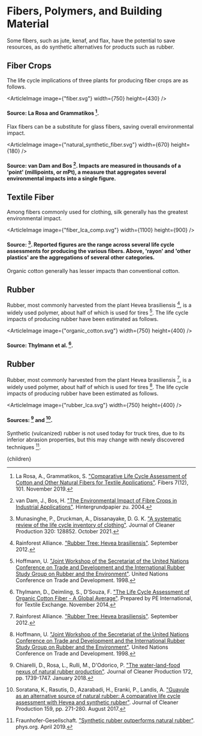 


# Fibers, Polymers, and Building Material

Some fibers, such as jute, kenaf, and flax, have the potential to save resources, as do synthetic alternatives for products such as rubber.

## Fiber Crops
The life cycle implications of three plants for producing fiber crops are as follows.

<ArticleImage image={"fiber.svg"} width={750} height={430} />
#### Source: La Rosa and Grammatikos [^4].

Flax fibers can be a substitute for glass fibers, saving overall environmental impact.

<ArticleImage image={"natural_synthetic_fiber.svg"} width={670} height={180} />
#### Source: van Dam and Bos [^9]. Impacts are measured in thousands of a 'point' (millipoints, or mPt), a measure that aggregates several environmental impacts into a single figure.

<EcoFriendlyAndEthicalMaterialsProductionSolution />

## Textile Fiber
Among fibers commonly used for clothing, silk generally has the greatest environmental impact.

<ArticleImage image={"fiber_lca_comp.svg"} width={1100} height={900} />
#### Source: [^5]. Reported figures are the range across several life cycle assessments for producing the various fibers. Above, 'rayon' and 'other plastics' are the aggregations of several other categories.

Organic cotton generally has lesser impacts than conventional cotton.

## Rubber
Rubber, most commonly harvested from the plant Hevea brasiliensis [^6], is a widely used polymer, about half of which is used for tires [^3]. The life cycle impacts of producing rubber have been estimated as follows.

<ArticleImage image={"organic_cotton.svg"} width={750} height={400} />
#### Source: Thylmann et al. [^8].

<LowImpactCropsShouldBePromotedSolution />

## Rubber
Rubber, most commonly harvested from the plant Hevea brasiliensis [^6], is a widely used polymer, about half of which is used for tires [^3]. The life cycle impacts of producing rubber have been estimated as follows.

<ArticleImage image={"rubber_lca.svg"} width={750} height={400} />
#### Sources: [^1] and [^7].

Synthetic (vulcanized) rubber is not used today for truck tires, due to its inferior abrasion properties, but this may change with newly discovered techniques [^2].

<SyntheticRubberSolution />

[^1]: Chiarelli, D., Rosa, L., Rulli, M., D'Odorico, P. ["The water-land-food nexus of natural rubber production"](https://www.sciencedirect.com/science/article/abs/pii/S0959652617329517). Journal of Cleaner Production 172, pp. 1739-1747. January 2018.

[^2]: Fraunhofer-Gesellschaft. ["Synthetic rubber outperforms natural rubber"](https://phys.org/news/2019-04-synthetic-rubber-outperforms-natural.html). phys.org. April 2019.

[^3]: Hoffmann, U. ["Joint Workshop of the Secretariat of the United Nations Conference on Trade and Development and the International Rubber Study Group on Rubber and the Environment"](https://unctad.org/system/files/official-document/psitcdtedd5.en.pdf). United Nations Conference on Trade and Development. 1998.

[^4]: La Rosa, A., Grammatikos, S. ["Comparative Life Cycle Assessment of Cotton and Other Natural Fibers for Textile Applications"](https://www.mdpi.com/2079-6439/7/12/101/htm). Fibers 7(12), 101. November 2019.

[^5]: Munasinghe, P., Druckman, A., Dissanayake, D. G. K. ["A systematic review of the life cycle inventory of clothing"](https://www.sciencedirect.com/science/article/pii/S0959652621030481). Journal of Cleaner Production 320: 128852. October 2021.

[^6]: Rainforest Alliance. ["Rubber Tree: Hevea brasiliensis"](https://www.rainforest-alliance.org/species/rubber-tree). September 2012.

[^7]: Soratana, K., Rasutis, D., Azarabadi, H., Eranki, P., Landis, A. ["Guayule as an alternative source of natural rubber: A comparative life cycle assessment with Hevea and synthetic rubber"](https://www.sciencedirect.com/science/article/abs/pii/S0959652617310016). Journal of Cleaner Production 159, pp. 271-280. August 2017.

[^8]: Thylmann, D., Deimling, S., D’Souza, F. ["The Life Cycle Assessment of Organic Cotton Fiber - A Global Average"](https://store.textileexchange.org/product/life-cycle-assessment-of-organic-cotton/). Prepared by PE International, for Textile Exchange. November 2014.

[^9]: van Dam, J., Bos, H. ["The Environmental Impact of Fibre Crops in Industrial Applications"](https://www.researchgate.net/publication/40110933_The_environmental_impact_of_fibre_crops_in_industrial_applications). Hintergrundpapier zu. 2004.

  <Article 
    focusAreaUrl={focusAreaUrl} 
    hierarchy={hierarchy} 
    site={site}
  >
    {children}
  </Article>
